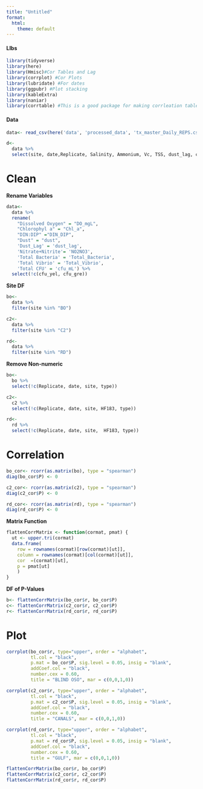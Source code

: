 ```yaml
---
title: "Untitled"
format:
  html:
    theme: default
---
```


#### LIbs

```r
library(tidyverse)
library(here)
library(Hmisc)#Cor Tables and Lag
library(corrplot) #Cor Plots
library(lubridate) #For dates
library(ggpubr) #Plot stacking
library(kableExtra)
library(naniar)
library(corrtable) #This is a good package for making corrleation tables as opposed to matri
```

#### Data

```r
data<- read_csv(here('data', 'processed_data', 'tx_master_Daily_REPS.csv'))
```

```r
d<-
  data %>%
  select(site, date,Replicate, Salinity, Ammonium, Vc, TSS, dust_lag, cfu_mL)
```

# Clean

**Rename Variables**

```r
data<-
  data %>%
  rename(
    "Dissolved Oxygen" = "DO_mgL",
    "Chlorophyl a" = "Chl_a",
    "DIN:DIP" ="DIN_DIP",
    "Dust" = "dust",
    'Dust_Lag' = 'dust_lag',
    'Nitrate+Nitrite'= 'NO2NO3',
    'Total Bacteria' = 'Total_Bacteria',
    'Total Vibrio' = 'Total_Vibrio',
    'Total CFU' = 'cfu_mL') %>%
  select(!c(cfu_yel, cfu_gre))
```

**Site DF**

```r
bo<-
  data %>%
  filter(site %in% "BO")

c2<-
  data %>%
  filter(site %in% "C2")

rd<-
  data %>%
  filter(site %in% "RD")
```

**Remove Non-numeric**

```r
bo<-
  bo %>% 
  select(!c(Replicate, date, site, type))

c2<-
  c2 %>% 
  select(!c(Replicate, date, site, HF183, type))

rd<-
  rd %>% 
  select(!c(Replicate, date, site,  HF183, type))
```

# Correlation

```r
bo_cor<- rcorr(as.matrix(bo), type = "spearman")
diag(bo_cor$P) <- 0

c2_cor<- rcorr(as.matrix(c2), type = "spearman")
diag(c2_cor$P) <- 0

rd_cor<- rcorr(as.matrix(rd), type = "spearman")
diag(rd_cor$P) <- 0
```

**Matrix Function**

```r
flattenCorrMatrix <- function(cormat, pmat) {
  ut <- upper.tri(cormat)
  data.frame(
    row = rownames(cormat)[row(cormat)[ut]],
    column = rownames(cormat)[col(cormat)[ut]],
    cor  =(cormat)[ut],
    p = pmat[ut]
    )
}
```

**DF of P-Values**

```r
b<- flattenCorrMatrix(bo_cor$r, bo_cor$P)
c<- flattenCorrMatrix(c2_cor$r, c2_cor$P)
r<- flattenCorrMatrix(rd_cor$r, rd_cor$P)
```

# Plot

```r
corrplot(bo_cor$r, type="upper", order = "alphabet",
         tl.col = "black",
         p.mat = bo_cor$P, sig.level = 0.05, insig = "blank",
         addCoef.col = "black",
         number.cex = 0.60,
         title = "BLIND OSO", mar = c(0,0,1,0))

corrplot(c2_cor$r, type="upper", order = "alphabet",
         tl.col = "black",
         p.mat = c2_cor$P, sig.level = 0.05, insig = "blank",
         addCoef.col = "black",
         number.cex = 0.60,
         title = "CANALS", mar = c(0,0,1,0))

corrplot(rd_cor$r, type="upper", order = "alphabet",
         tl.col = "black",
         p.mat = rd_cor$P, sig.level = 0.05, insig = "blank",
         addCoef.col = "black",
         number.cex = 0.60,
         title = "GULF", mar = c(0,0,1,0))

flattenCorrMatrix(bo_cor$r, bo_cor$P)
flattenCorrMatrix(c2_cor$r, c2_cor$P)
flattenCorrMatrix(rd_cor$r, rd_cor$P)
```
